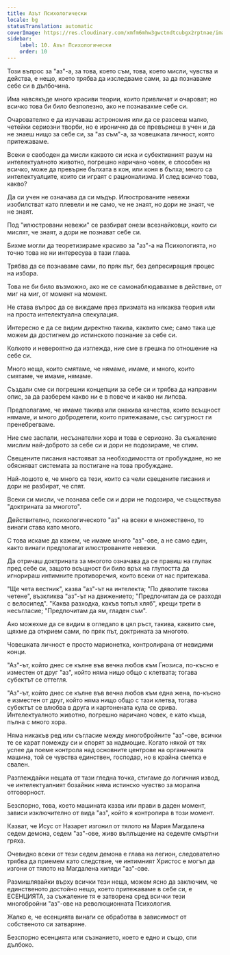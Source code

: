 ```yaml
---
title: Азът Психологически
locale: bg
statusTranslation: automatic
coverImage: https://res.cloudinary.com/xmfm6mhw3gwctndtcubgx2rptnae/image/upload/v1741354419/small_cover_la_gran_rebelion_28716e29d2.webp
sidebar:
    label: 10. Азът Психологически
    order: 10
---
```

Този въпрос за "аз"-а, за това, което съм, това, което мисли, чувства и действа, е нещо, което трябва да изследваме сами, за да познаваме себе си в дълбочина.

Има навсякъде много красиви теории, които привличат и очароват; но всичко това би било безполезно, ако не познавахме себе си.

Очарователно е да изучаваш астрономия или да се разсееш малко, четейки сериозни творби, но е иронично да се превърнеш в учен и да не знаеш нищо за себе си, за "аз съм"-а, за човешката личност, която притежаваме.

Всеки е свободен да мисли каквото си иска и субективният разум на интелектуалното животно, погрешно наричано човек, е способен на всичко, може да превърне бълхата в кон, или коня в бълха; много са интелектуалците, които си играят с рационализма. И след всичко това, какво?

Да си учен не означава да си мъдър. Илюстрованите невежи изобилстват като плевели и не само, че не знаят, но дори не знаят, че не знаят.

Под "илюстровани невежи" се разбират онези всезнайковци, които си мислят, че знаят, а дори не познават себе си.

Бихме могли да теоретизираме красиво за "аз"-а на Психологията, но точно това не ни интересува в тази глава.

Трябва да се познаваме сами, по пряк път, без депресиращия процес на избора.

Това не би било възможно, ако не се самонаблюдавахме в действие, от миг на миг, от момент на момент.

Не става въпрос да се виждаме през призмата на някаква теория или на проста интелектуална спекулация.

Интересно е да се видим директно такива, каквито сме; само така ще можем да достигнем до истинското познание за себе си.

Колкото и невероятно да изглежда, ние сме в грешка по отношение на себе си.

Много неща, които смятаме, че нямаме, имаме, и много, които смятаме, че имаме, нямаме.

Създали сме си погрешни концепции за себе си и трябва да направим опис, за да разберем какво ни е в повече и какво ни липсва.

Предполагаме, че имаме такива или онакива качества, които всъщност нямаме, и много добродетели, които притежаваме, със сигурност ги пренебрегваме.

Ние сме заспали, несъзнателни хора и това е сериозно. За съжаление мислим най-доброто за себе си и дори не подозираме, че спим.

Свещените писания настояват за необходимостта от пробуждане, но не обясняват системата за постигане на това пробуждане.

Най-лошото е, че много са тези, които са чели свещените писания и дори не разбират, че спят.

Всеки си мисли, че познава себе си и дори не подозира, че съществува "доктрината за многото".

Действително, психологическото "аз" на всеки е множествено, то винаги става като много.

С това искаме да кажем, че имаме много "аз"-ове, а не само един, както винаги предполагат илюстрованите невежи.

Да отричаш доктрината за многото означава да се правиш на глупак пред себе си, защото всъщност би било връх на глупостта да игнорираш интимните противоречия, които всеки от нас притежава.

"Ще чета вестник", казва "аз"-ът на интелекта; "По дяволите такова четене", възкликва "аз"-ът на движението; "Предпочитам да се разходя с велосипед". "Каква разходка, какъв топъл хляб", крещи трети в несъгласие; "Предпочитам да ям, гладен съм".

Ако можехме да се видим в огледало в цял ръст, такива, каквито сме, щяхме да открием сами, по пряк път, доктрината за многото.

Човешката личност е просто марионетка, контролирана от невидими конци.

"Аз"-ът, който днес се кълне във вечна любов към Гнозиса, по-късно е изместен от друг "аз", който няма нищо общо с клетвата; тогава субектът се оттегля.

"Аз"-ът, който днес се кълне във вечна любов към една жена, по-късно е изместен от друг, който няма нищо общо с тази клетва, тогава субектът се влюбва в друга и картонената кула се срива. Интелектуалното животно, погрешно наричано човек, е като къща, пълна с много хора.

Няма никакъв ред или съгласие между многобройните "аз"-ове, всички те се карат помежду си и спорят за надмощие. Когато някой от тях успее да поеме контрола над основните центрове на органичната машина, той се чувства единствен, господар, но в крайна сметка е свален.

Разглеждайки нещата от тази гледна точка, стигаме до логичния извод, че интелектуалният бозайник няма истинско чувство за морална отговорност.

Безспорно, това, което машината казва или прави в даден момент, зависи изключително от вида "аз", който я контролира в този момент.

Казват, че Исус от Назарет изгонил от тялото на Мария Магдалена седем демона, седем "аз"-ове, живо въплъщение на седемте смъртни гряха.

Очевидно всеки от тези седем демона е глава на легион, следователно трябва да приемем като следствие, че интимният Христос е могъл да изгони от тялото на Магдалена хиляди "аз"-ове.

Размишлявайки върху всички тези неща, можем ясно да заключим, че единственото достойно нещо, което притежаваме в себе си, е ЕСЕНЦИЯТА, за съжаление тя е затворена сред всички тези многобройни "аз"-ове на революционната Психология.

Жалко е, че есенцията винаги се обработва в зависимост от собственото си затваряне.

Безспорно есенцията или съзнанието, което е едно и също, спи дълбоко.

